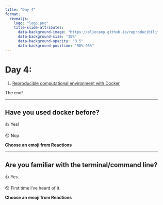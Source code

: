 ```yaml
---
title: "Day 4"
format: 
  revealjs:
    logo: "logo.png"
    title-slide-attributes:
      data-background-image: "https://eliocamp.github.io/reproducibility-with-r/sheep.svg"
      data-background-size: "35%"
      data-background-opacity: "0.5" 
      data-background-position: "98% 95%"
---
```


# Day 4:

1.  [Reproducible computational environment with Docker](/reproducibility-with-r/materials/day4/01-docker/)

The end!


---

## Have you used docker before? 

👍 Yes!

😯 Nop

**Choose an emoji from Reactions**

---- 

## Are you familiar with the terminal/command line?

👍 Yes.

😯 First time I've heard of it. 
  
**Choose an emoji from Reactions**

